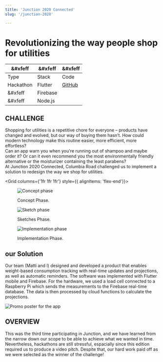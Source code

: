```yaml
---
title: 'Junction 2020 Connected'
slug: '/junction-2020'

---
```


# Revolutionizing the way people __shop__ for __utilities__


&#xfeff  | &#xfeff  | &#xfeff
------------- | ------------- | -------------
Type  | Stack  | Code
Hackathon | Flutter  | [GitHub](https://github.com/robsel118/junction2020)
&#xfeff | Firebase  | 
&#xfeff | Node.js  | 




<Grid columns="40% 60%">

## CHALLENGE
 
Shopping for utilities is a repetitive chore for everyone – products have changed and evolved, but our way of buying them hasn’t. How could modern technology make this routine easier, more efficient, more effortless?  
Can an app warn you when you're running out of shampoo and maybe order it? Or can it even recommend you the most environmentally friendly alternative or the moisturizer containing the least parabens?  
At Junction 2020 Connected, Columbia Road challenged us to implement a solution to redesign the way we shop for utilities.
</Grid>

<Grid columns={'1fr 1fr 1fr'} style={{ alignItems: 'flex-end'}}>

 <figure>

  ![](./concept.png "Concept phase")
 
  <figcaption>Concept Phase.</figcaption>
</figure> 
 <figure>

  ![](./sketch.png "Sketch phase")

  <figcaption>Sketches Phase.</figcaption>
</figure> 
 <figure>

  ![](./implementation.png "Implementation phase")
 
 <figcaption>Implementation Phase.</figcaption>
</figure> 

</Grid>

<Grid columns="40% 60%">

## our Solution

Our team (Matti and I) designed and developed a product that enables weight-based consumption tracking with real-time updates and projections, as well as automatic reminders. 
The software was implemented with Flutter mobile and Firebase. For the hardware, we used a load cell connected to a Raspberry Pi which sends the measurements to the Firebase real-time database. The data is then processed by cloud functions to calculate the projections.
</Grid>

![](./smart-shelf.png "Promo poster for the app") 


<Grid columns="40% 60%">

## OVERVIEW

This was the third time participating in Junction, and we have learned from the narrow down our scope to be able to achieve what we wanted in time. Nevertheless, hackathons are still stressful, espacially since this edition required us to produce a video pitch. Despite that, our hard work paid off as we were selected as the winner of the challenge!


</Grid>

